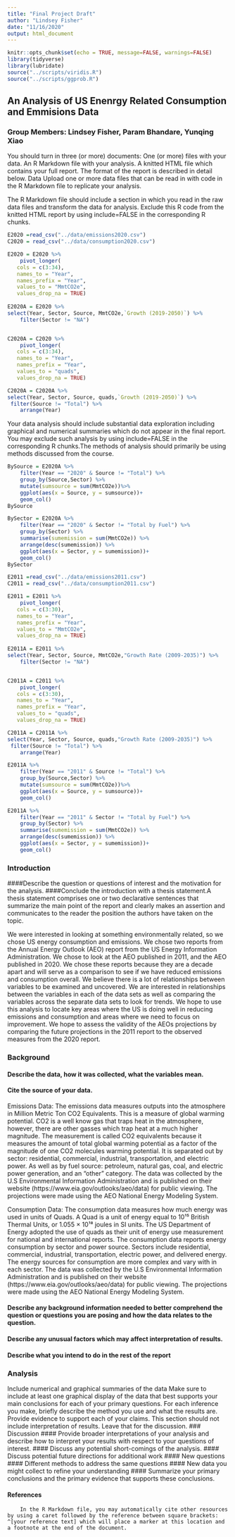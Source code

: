 ```yaml
---
title: "Final Project Draft"
author: "Lindsey Fisher"
date: "11/16/2020"
output: html_document
---
```


```r
knitr::opts_chunk$set(echo = TRUE, message=FALSE, warnings=FALSE)
library(tidyverse)
library(lubridate)
source("../scripts/viridis.R")
source("../scripts/ggprob.R")
```

## An Analysis of US Enenrgy Related Consumption and Emmisions Data
### Group Members: Lindsey Fisher, Param Bhandare, Yunqing Xiao

You should turn in three (or more) documents:
One (or more) files with your data.
An R Markdown file with your analysis.
A knitted HTML file which contains your full report.
The format of the report is described in detail below.
Data
Upload one or more data files that can be read in with code in the R Markdown file to replicate your analysis.



The R Markdown file should include a section in which you read in the raw data files and transform the data for analysis. Exclude this R code from the knitted HTML report by using include=FALSE in the corresponding R chunks.
```r
E2020 =read_csv("../data/emissions2020.csv")
C2020 = read_csv("../data/consumption2020.csv")

E2020 = E2020 %>% 
    pivot_longer(
   cols = c(3:34),
   names_to = "Year",
   names_prefix = "Year",
   values_to = "MmtCO2e",
   values_drop_na = TRUE) 
    
E2020A = E2020 %>%    
select(Year, Sector, Source, MmtCO2e,`Growth (2019-2050)`) %>% 
    filter(Sector != "NA")


C2020A = C2020 %>%
    pivot_longer(
   cols = c(3:34),
   names_to = "Year",
   names_prefix = "Year",
   values_to = "quads",
   values_drop_na = TRUE)

C2020A = C2020A %>% 
select(Year, Sector, Source, quads,`Growth (2019-2050)`) %>% 
 filter(Source != "Total") %>% 
    arrange(Year)

```

Your data analysis should include substantial data exploration including graphical and numerical summaries which do not appear in the final report. You may exclude such analysis by using include=FALSE in the corresponding R chunks.The methods of analysis should primarily be using methods discussed from the course.    
    
```r
BySource = E2020A %>%
    filter(Year == "2020" & Source != "Total") %>% 
    group_by(Source,Sector) %>% 
    mutate(sumsource = sum(MmtCO2e))%>%
    ggplot(aes(x = Source, y = sumsource))+
    geom_col()
BySource
```

```r
BySector = E2020A %>% 
    filter(Year == "2020" & Sector != "Total by Fuel") %>% 
    group_by(Sector) %>% 
    summarise(sumemission = sum(MmtCO2e)) %>% 
    arrange(desc(sumemission)) %>%
    ggplot(aes(x = Sector, y = sumemission))+
    geom_col()
BySector
```

```r
E2011 =read_csv("../data/emissions2011.csv")
C2011 = read_csv("../data/consumption2011.csv")

E2011 = E2011 %>% 
    pivot_longer(
   cols = c(3:30),
   names_to = "Year",
   names_prefix = "Year",
   values_to = "MmtCO2e",
   values_drop_na = TRUE) 
    
E2011A = E2011 %>%    
select(Year, Sector, Source, MmtCO2e,"Growth Rate (2009-2035)") %>% 
    filter(Sector != "NA")


C2011A = C2011 %>%
    pivot_longer(
   cols = c(3:30),
   names_to = "Year",
   names_prefix = "Year",
   values_to = "quads",
   values_drop_na = TRUE)

C2011A = C2011A %>% 
select(Year, Sector, Source, quads,"Growth Rate (2009-2035)") %>% 
 filter(Source != "Total") %>% 
    arrange(Year)

```

```r
E2011A %>%
    filter(Year == "2011" & Source != "Total") %>% 
    group_by(Source,Sector) %>% 
    mutate(sumsource = sum(MmtCO2e))%>%
    ggplot(aes(x = Source, y = sumsource))+
    geom_col()
```

```r
E2011A %>% 
    filter(Year == "2011" & Sector != "Total by Fuel") %>% 
    group_by(Sector) %>% 
    summarise(sumemission = sum(MmtCO2e)) %>% 
    arrange(desc(sumemission)) %>%
    ggplot(aes(x = Sector, y = sumemission))+
    geom_col()
```



### Introduction
####Describe the question or questions of interest and the motivation for the analysis.
####Conclude the introduction with a thesis statement.A thesis statement comprises one or two declarative sentences that summarize the main point of the report and clearly makes an assertion and communicates to the reader the position the authors have taken on the topic.

We were interested in looking at something environmentally related, so we chose US energy consumption and emissions. We chose two reports from the Annual Energy Outlook (AEO) report from the US Energy Information Administration. We chose to look at the AEO published in 2011, and the AEO published in 2020. We chose these reports because they are a decade apart and will serve as a comparison to see if we have reduced emissions and consumption overall. We believe there is a lot of relationships between variables to be examined and uncovered. We are interested in relationships between the variables in each of the data sets as well as comparing the variables across the separate data sets to look for trends. We hope to use this analysis to locate key areas where the US is doing well in reducing emissions and consumption and areas where we need to focus on improvement. We hope to assess the validity of the AEOs projections by comparing the future projections in the 2011 report to the observed measures from the 2020 report.   
    
### Background
#### Describe the data, how it was collected, what the variables mean.
#### Cite the source of your data.
Emissions Data: 
The emissions data measures outputs into the atmosphere in Million Metric Ton CO2 Equivalents. This is a measure of global warming potential. CO2 is a well know gas that traps heat in the atmosphere, however, there are other gasses which trap heat at a much higher magnitude. The measurement is called CO2 equivalents because it measures the amount of total global warming potential as a factor of the magnitude of one CO2 molecules warming potential. It is separated out by sector: residential, commercial, industrial, transportation, and electric power. As well as by fuel source: petroleum, natural gas, coal, and electric power generation, and an “other” category.  The data was collected by the U.S Environmental Information Administration and is published on their website (https://www.eia.gov/outlooks/aeo/data) for public viewing. The projections were made using the AEO National Energy Modeling System. 

Consumption Data: 
The consumption data measures how much energy was used in units of Quads. A Quad is a unit of energy equal to 10¹⁵ British Thermal Units, or 1.055 × 10¹⁸ joules in SI units. The US Department of Energy adopted the use of quads as their unit of energy use measurement for national and international reports.  The consumption data reports energy consumption by sector and power source. Sectors include residential, commercial, industrial, transportation, electric power, and delivered energy. The energy sources for consumption are more complex and vary with in each sector. The data was collected by the U.S Environmental Information Administration and is published on their website (https://www.eia.gov/outlooks/aeo/data) for public viewing. The projections were made using the AEO National Energy Modeling System. 

#### Describe any background information needed to better comprehend the question or questions you are posing and how the data relates to the question.
#### Describe any unusual factors which may affect interpretation of results.
#### Describe what you intend to do in the rest of the report
    
### Analysis
 Include numerical and graphical summaries of the data
Make sure to include at least one graphical display of the data that best supports your main conclusions for each of your primary questions.
For each inference you make, briefly describe the method you use and what the results are.
Provide evidence to support each of your claims.
This section should not include interpretation of results. Leave that for the discussion.
### Discussion
#### Provide broader interpretations of your analysis and describe how to interpret your results with respect to your questions of interest.
#### Discuss any potential short-comings of the analysis.
#### Discuss potential future directions for additional work
#### New questions
#### Different methods to address the same questions
#### New data you might collect to refine your understanding
#### Summarize your primary conclusions and the primary evidence that supports these conclusions.
    
    
#### References
        In the R Markdown file, you may automatically cite other resources by using a caret followed by the reference between square brackets: ^[your reference text] which will place a marker at this location and a footnote at the end of the document.
